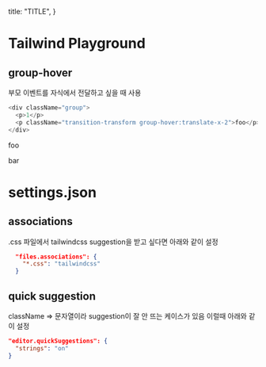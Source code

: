   title: "TITLE",
}

# Tailwind Playground

## group-hover

부모 이벤트를 자식에서 전달하고 싶을 때 사용

```js
<div className="group">
  <p>1</p>
  <p className="transition-transform group-hover:translate-x-2">foo</p>
</div>
```

<div className="group border-2 border-gray-400 mt-2">
  <p>foo</p>
  <p className="transition-transform group-hover:translate-x-2">bar</p>
</div>

# settings.json

## associations

.css 파일에서 tailwindcss suggestion을 받고 싶다면 아래와 같이 설정

```json
  "files.associations": {
    "*.css": "tailwindcss"
  }
```

## quick suggestion

className => 문자열이라 suggestion이 잘 안 뜨는 케이스가 있음 이럴때 아래와 같이 설정

```json
"editor.quickSuggestions": {
  "strings": "on"
}
```
